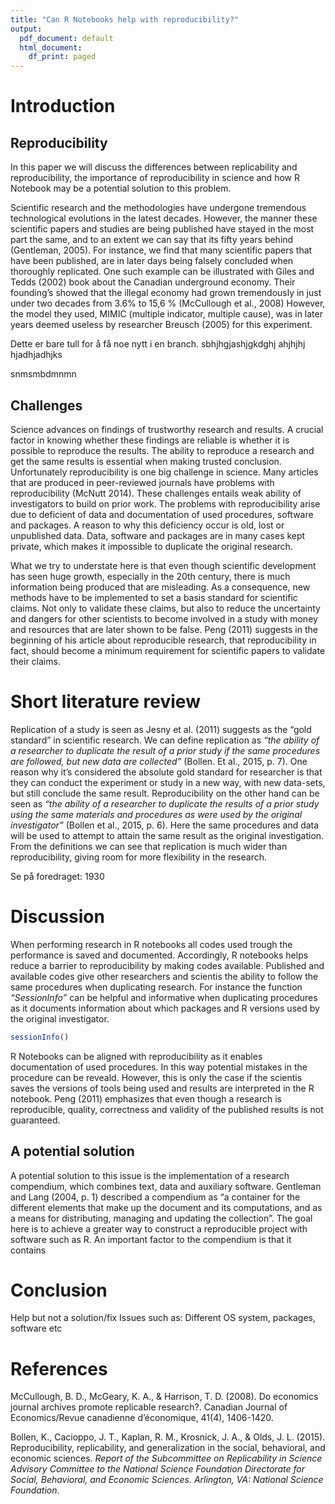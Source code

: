 ```yaml
---
title: "Can R Notebooks help with reproducibility?"
output:
  pdf_document: default
  html_document:
    df_print: paged
---
```


# Introduction

## Reproducibility

In this paper we will discuss the differences between replicability and reproducibility, the importance of reproducibility in science and how R Notebook may be a potential solution to this problem.

Scientific research and the methodologies have undergone tremendous technological evolutions in the latest decades. However, the manner these scientific papers and studies are being published have stayed in the most part the same, and to an extent we can say that its fifty years behind (Gentleman, 2005). For instance, we find that many scientific papers that have been published, are in later days being falsely concluded when thoroughly replicated. One such example can be illustrated with Giles and Tedds (2002) book about the Canadian underground economy. Their founding's showed that the illegal economy had grown tremendously in just under two decades from 3.6% to 15,6 % (McCullough et al., 2008) However, the model they used, MIMIC (multiple indicator, multiple cause), was in later years deemed useless by researcher Breusch (2005) for this experiment.

Dette er bare tull for å få noe nytt i en branch. sbhjhgjashjgkdghj ahjhjhj hjadhjadhjks

snmsmbdmnmn

## Challenges

Science advances on findings of trustworthy research and results. A crucial factor in knowing whether these findings are reliable is whether it is possible to reproduce the results. The ability to reproduce a research and get the same results is essential when making trusted conclusion. Unfortunately reproducibility is one big challenge in science. Many articles that are produced in peer-reviewed journals have problems with reproducibility (McNutt 2014). These challenges entails weak ability of investigators to build on prior work. The problems with reproducibility arise due to deficient of data and documentation of used procedures, software and packages. A reason to why this deficiency occur is old, lost or unpublished data. Data, software and packages are in many cases kept private, which makes it impossible to duplicate the original research.

What we try to understate here is that even though scientific development has seen huge growth, especially in the 20th century, there is much information being produced that are misleading. As a consequence, new methods have to be implemented to set a basis standard for scientific claims. Not only to validate these claims, but also to reduce the uncertainty and dangers for other scientists to become involved in a study with money and resources that are later shown to be false. Peng (2011) suggests in the beginning of his article about reproducible research, that reproducibility in fact, should become a minimum requirement for scientific papers to validate their claims.

# Short literature review

Replication of a study is seen as Jesny et al. (2011) suggests as the "gold standard" in scientific research. We can define replication as *"the ability of a researcher to duplicate the result of a prior study if the same procedures are followed, but new data are collected"* (Bollen. Et al., 2015, p. 7). One reason why it's considered the absolute gold standard for researcher is that they can conduct the experiment or study in a new way, with new data-sets, but still conclude the same result. Reproducibility on the other hand can be seen as *"the ability of a researcher to duplicate the results of a prior study using the same materials and procedures as were used by the original investigator"* (Bollen et al., 2015, p. 6). Here the same procedures and data will be used to attempt to attain the same result as the original investigation. From the definitions we can see that replication is much wider than reproducibility, giving room for more flexibility in the research.

Se på foredraget: 1930

# Discussion

When performing research in R notebooks all codes used trough the performance is saved and documented. Accordingly, R notebooks helps reduce a barrier to reproducibility by making codes available. Published and available codes give other researchers and scientis the ability to follow the same procedures when duplicating research. For instance the function *"SessionInfo"* can be helpful and informative when duplicating procedures as it documents information about which packages and R versions used by the original investigator.

```r
sessionInfo()
```

R Notebooks can be aligned with reproducibility as it enables documentation of used procedures. In this way potential mistakes in the procedure can be reveald. However, this is only the case if the scientis saves the versions of tools being used and results are interpreted in the R notebook. Peng (2011) emphasizes that even though a research is reproducible, quality, correctness and validity of the published results is not guaranteed.

## A potential solution

A potential solution to this issue is the implementation of a research compendium, which combines text, data and auxiliary software. Gentleman and Lang (2004, p. 1) described a compendium as "a container for the different elements that make up the document and its computations, and as a means for distributing, managing and updating the collection". The goal here is to achieve a greater way to construct a reproducible project with software such as R. An important factor to the compendium is that it contains

# Conclusion

Help but not a solution/fix Issues such as: Different OS system, packages, software etc

# **References**

McCullough, B. D., McGeary, K. A., & Harrison, T. D. (2008). Do economics journal archives promote replicable research?. Canadian Journal of Economics/Revue canadienne d'économique, 41(4), 1406-1420.

Bollen, K., Cacioppo, J. T., Kaplan, R. M., Krosnick, J. A., & Olds, J. L. (2015). Reproducibility, replicability, and generalization in the social, behavioral, and economic sciences. *Report of the Subcommittee on Replicability in Science Advisory Committee to the National Science Foundation Directorate for Social, Behavioral, and Economic Sciences. Arlington, VA: National Science Foundation*.
